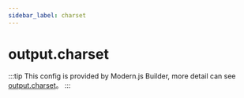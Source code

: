 ```yaml
---
sidebar_label: charset
---
```


# output.charset

:::tip
This config is provided by Modern.js Builder, more detail can see [output.charset](https://modernjs.dev/builder/en/api/config-output.html#output-charset)。
:::


<Main />
